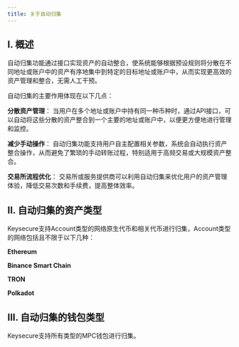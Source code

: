 ---
title: 关于自动归集
---

## I. 概述

自动归集功能通过接口实现资产的自动整合，使系统能够根据预设规则将分散在不同地址或账户中的资产有序地集中到特定的目标地址或账户中，从而实现更高效的资产管理和整合，无需人工干预。

自动归集的主要作用体现在以下几点：

**分散资产管理**： 当用户在多个地址或账户中持有同一种币种时，通过API接口，可以自动将这些分散的资产整合到一个主要的地址或账户中，以便更方便地进行管理和监控。

**减少手动操作**： 自动归集功能支持用户自主配置相关参数，系统会自动执行资产整合操作，从而避免了繁琐的手动转账过程，特别适用于高频交易或大规模资产整合。

**交易所流程优化**： 交易所或服务提供商可以利用自动归集来优化用户的资产管理体验，降低交易次数和手续费，提高整体效率。


## II. 自动归集的资产类型

Keysecure支持Account类型的网络原生代币和相关代币进行归集，Account类型的网络包括且不限于以下几种：

**Ethereum**

**Binance Smart Chain**

**TRON**

**Polkadot**




## III. 自动归集的钱包类型

Keysecure支持所有类型的MPC钱包进行归集。